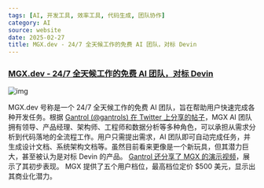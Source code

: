 ```yaml
---
tags: [AI, 开发工具, 效率工具, 代码生成, 团队协作]
category: AI
source: website
date: 2025-02-27
title: MGX.dev - 24/7 全天候工作的免费 AI 团队，对标 Devin
---
```


### [MGX.dev - 24/7 全天候工作的免费 AI 团队，对标 Devin](https://twitter-thread.com/t/1892207262908682713)

![img](https://img.mengpeng.tech/i/2025/02/27/67bff595b76d9.webp)

MGX.dev 号称是一个 24/7 全天候工作的免费 AI 团队，旨在帮助用户快速完成各种开发任务。根据 [Gantrol (@gantrols) 在 Twitter 上分享的帖子](https://twitter-thread.com/t/1892207262908682713)，MGX AI 团队拥有领导、产品经理、架构师、工程师和数据分析等多种角色，可以承担从需求分析到代码落地的全流程工作。用户只需提出需求，AI 团队即可自动完成任务，并生成设计文档、系统架构文档等。虽然目前看来更像是一个新玩具，但其潜力巨大，甚至被认为是对标 Devin 的产品。 [Gantrol 还分享了 MGX 的演示视频](https://youtu.be/WkRoicNAQJ4)，展示了其初步表现。 MGX 提供了五个用户档位，最高档位定价 $500 美元，显示出其商业化潜力。
